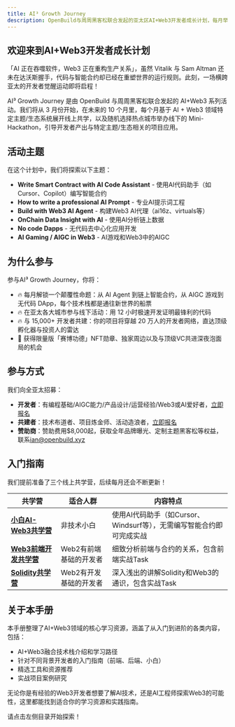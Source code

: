 ```yaml
---
title: AI³ Growth Journey
description: OpenBuild与周周黑客松联合发起的亚太区AI+Web3开发者成长计划，每月举办线上Workshop和线下Mini-Hackathon
---
```


## 欢迎来到AI+Web3开发者成长计划

「AI 正在吞噬软件，Web3 正在重构生产关系」，虽然 Vitalik 与 Sam Altman 还未在达沃斯握手，代码与智能合约却已经在重塑世界的运行规则。此刻，一场横跨亚太的开发者觉醒运动即将启程！

AI³ Growth Journey 是由 OpenBuild 与周周黑客松联合发起的 AI+Web3 系列活动。我们将从 3 月份开始，在未来的 10 个月里，每个月基于 AI + Web3 领域特定主题/生态系统展开线上共学，以及随机选择热点城市举办线下的 Mini-Hackathon，引导开发者产出与特定主题/生态相关的项目应用。

## 活动主题

在这个计划中，我们将探索以下主题：

- **Write Smart Contract with AI Code Assistant** - 使用AI代码助手（如Cursor、Copilot）编写智能合约
- **How to write a professional AI Prompt** - 专业AI提示词工程
- **Build with Web3 AI Agent** - 构建Web3 AI代理（ai16z、virtuals等）
- **OnChain Data Insight with AI** - 使用AI分析链上数据
- **No code Dapps** - 无代码去中心化应用开发
- **AI Gaming / AIGC in Web3** - AI游戏和Web3中的AIGC

## 为什么参与

参与AI³ Growth Journey，你将：

- 🔥 每月解锁一个颠覆性命题：从 AI Agent 到链上智能合约，从 AIGC 游戏到无代码 DApp，每个技术栈都是通往新世界的船票
- 🔥 在亚太各大城市参与线下活动：用 12 小时极速开发证明最锋利的代码
- 🔥 与 15,000+ 开发者共建：你的项目将穿越 20 万人的开发者网络，直达顶级孵化器与投资人的雷达
- 🎁 获得限量版「赛博功德」NFT勋章、独家周边以及与顶级VC共进深夜泡面局的机会

## 参与方式

我们向全亚太招募：

- **开发者**：有编程基础/AIGC能力/产品设计/运营经验/Web3或AI爱好者，[立即报名](https://hackathonweekly.feishu.cn/share/base/form/shrcnBjdytUgit8dDtRbPCPoaac)
- **共建者**：技术布道者、项目炼金师、活动造浪者，[立即报名](https://hackathonweekly.feishu.cn/share/base/form/shrcnQzgHo1teYRjmDTUbdpxoWk)
- **赞助商**：赞助费用$8,000起，获取全年品牌曝光、定制主题黑客松等权益，联系[ian@openbuild.xyz](mailto:ian@openbuild.xyz)

## 入门指南

我们提前准备了三个线上共学营，后续每月还会不断更新！

| 共学营 | 适合人群 | 内容特点 |
| --- | --- | --- |
| **[小白AI-Web3共学营](/docs/newbie)** | 非技术小白 | 使用AI代码助手（如Cursor、Windsurf等），无需编写智能合约即可完成实战 |
| **[Web3前端开发共学营](/docs/frontend)** | Web2有前端基础的开发者 | 细致分析前端与合约的关系，包含前端实战Task |
| **[Solidity共学营](/docs/solidity)** | Web2有开发基础的开发者 | 深入浅出的讲解Solidity和Web3的通识，包含实战Task |

## 关于本手册

本手册整理了AI+Web3领域的核心学习资源，涵盖了从入门到进阶的各类内容，包括：

- AI+Web3融合技术栈介绍和学习路径
- 针对不同背景开发者的入门指南（前端、后端、小白）
- 精选工具和资源推荐
- 实战项目案例研究

无论你是有经验的Web3开发者想要了解AI技术，还是AI工程师探索Web3的可能性，这里都能找到适合你的学习资源和实践指南。

请点击左侧目录开始探索！